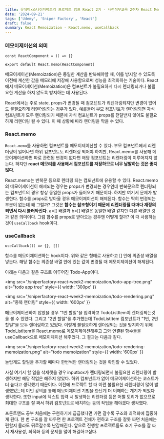 ```yaml
---
title: 유데미x스나이퍼팩토리 프로젝트 캠프 React 2기 - 사전직무교육 2주차 React Memoization
date: '2024-09-21'
tags: ['Udemy', 'Sniper Factory', 'React']
draft: false
summary: React Memoization - React.memo, useCallback
---
```


### 메모이제이션의 의미

```
const ReactComponent = () => {}

export default React.memo(ReactComponent)
```

메모이제이션(Memoization)은 동일한 계산을 반복해야할 때,
이를 방지할 수 있도록 이전에 계산한 값을 메모리에 저장해 사용함으로써 성능을 최적화하는 기술이다.
React에서 메모이제이션(Memoization)은 컴포넌트가 불필요하게 다시 렌더링되거나 불필요한 계산을 하지 않도록 방지하는 데 사용된다.

React에서는 주로 state, props가 변경될 때 컴포넌트가 리렌더링되지만 변경이 없어도 불필요하게 리렌더링되는 경우가 있다.
예를들어 부모 컴포넌트가 렌더링되면 자식 컴포넌트가 모두 렌더링되기 때문에 자식 컴포넌트가 props를 전달받지 않아도 불필요하게 리렌더링 될 수 있다.
이 때 상황에 따라 렌더링을 막을 수 있다.

### React.memo

`React.memo`를 사용하면 컴포넌트를 메모이제이션할 수 있다.
부모 컴포넌트에서 리렌더링이 일어나면 하위 컴포넌트도 리렌더링 되어야 하지만,
React.memo를 사용해 메모이제이션하면 따로 관련된 변경이 없다면 해당 컴포넌트는 리렌더링이 이루어지지 않는다.
하지만 <b>react 메모리를 사용해서 컴포넌트를 저장하므로 너무 남발하는 것은 좋지 않다.</b>

React.memo는 반복문 등으로 렌더링 되는 컴포넌트에 유용할 수 있다.
React.memo의 메모이제이션이 해제되는 경우는 props가 변경되는 경우인데 반복문으로 렌더링되는 컴포넌트의 경우 항상 동일한 props가 들어오기 때문이다.
하지만 여기서 문제가 발생한다. 함수를 props로 받아올 경우 메모이제이션이 해제된다.
함수는 딱히 변경되는 부분이 없는데 왜 그럴까? 그것은 <b>함수는 참조형이기 때문에 리렌더링될 때마다 재정의되면서 다시 불러와진다.</b>
a=[] 배열과 b=[] 배열은 동일한 배열 같지만 다른 배열인 것과 같은 의미이다.
그럼 함수를 props로 받아오는 경우엔 어떻게 할까? 이 때 사용하는 것이 `useCallback` hook이다.

### useCallback

```
useCallback(() => {}, [])
```

함수를 메모이제이션하는 hook이다. 위와 같은 형태로 사용하고 [] 안에 의존성 배열을 넣는다.
해당 함수는 의존성 배열 안에 있는 값이 변경될 때 메모이제이션이 해제된다.

아래는 다음과 같은 구조로 이루어진 Todo-App이다.

<img
  src="/sniperfactory-react-week2-memoization/todo-app-tree.png"
  alt="todo app tree"
  style={{ width: '300px' }}
></img>

<img
  src="/sniperfactory-react-week2-memoization/todo-rendering.png"
  alt="중복 랜더링"
  style={{ width: '600px' }}
></img>

메모이제이션하지 않았을 경우 "1번 할일"을 입력하고 TodoListItem이 렌더링되는것을 볼 수 있었다.
그리고 "2번 할일"을 추가했는데 TodoListItem 컴포넌트가 "1번, 2번 할일"을 모두 렌더링하고 있었다.
이렇게 불필요하게 렌더링되는 것을 방지하기 위해 TodoListItem을 React.memo로 메모이제이션해주고
그와 연결된 함수들을 useCallback으로 메모이제이션 해주었다. 그 결과는 다음과 같다.

<img
  src="/sniperfactory-react-week2-memoization/todo-rendering-memoization.png"
  alt="todo memoization"
  style={{ width: '600px' }}
></img>

놀랍게도 할일을 추가할 때마다 한번씩만 렌더링되는 것을 확인할 수 있었다.

사실 여기서 할 일을 삭제햇을 경우 inputbox가 렌더링되면서 불필요한 리렌더링이 발생하지만 해당 작업은 해주지 않았다.
하위 컴포넌트가 없어 메모이제이션하는 코스트가 더 높다고 생각했기 때문이다.
이전에 프로젝트 할 때 이런 불필요한 리렌더링이 많이 발생했었는데 이번 강의를 통해 메모이제이션 기법을 한단계 더 이해하는 계기가 되었다 생각한다.
또한 input에 텍스트 입력 시 발생하는 리렌더링 등은 어쩔 도리가 없으므로 최대한 구조를 잘 짜서 하위 컴포넌트로 배치하는 등의 작업을 해야겠다 생각했다.

프론트엔드 공부 처음에는 구현하기에 급급했다면 가면 갈수록 구조와 최적화에 집중하게 된다.
한 번 구조를 잘 짜두면 한 프로젝트 전체가 편하고 구조를 잘못 짜면 처음에는 편할지 몰라도 뒤로갈수록 난감해진다.
앞으로 진행할 프로젝트들도 초기 구조를 잘 짜서 재사용성, 최적화 등의 문제를 많이 해결하고싶다.
